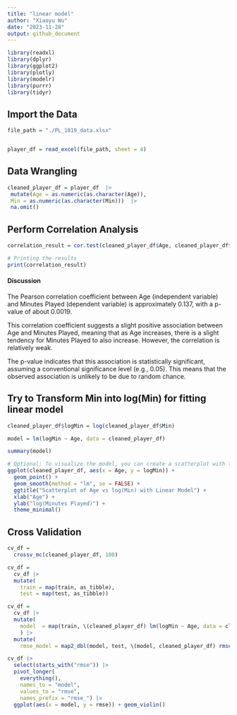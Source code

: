 ```yaml
---
title: "linear model"
author: "Xiaoyu Wu"
date: "2023-11-28"
output: github_document
---
```


```r
library(readxl)
library(dplyr)
library(ggplot2)
library(plotly)
library(modelr)
library(purrr)
library(tidyr)
```

## Import the Data 
```r
file_path = "./PL_1819_data.xlsx"


player_df = read_excel(file_path, sheet = 4)
```

## Data Wrangling 
```r
cleaned_player_df = player_df  |> 
 mutate(Age = as.numeric(as.character(Age)),
 Min = as.numeric(as.character(Min)))  |> 
 na.omit()
```



## Perform Correlation Analysis 
```r
correlation_result = cor.test(cleaned_player_df$Age, cleaned_player_df$Min)

# Printing the results
print(correlation_result)
```

#### Discussion 
The Pearson correlation coefficient between Age (independent variable) and Minutes Played (dependent variable) is approximately 0.137, with a p-value of about 0.0019.

This correlation coefficient suggests a slight positive association between Age and Minutes Played, meaning that as Age increases, there is a slight tendency for Minutes Played to also increase. However, the correlation is relatively weak.

The p-value indicates that this association is statistically significant, assuming a conventional significance level (e.g., 0.05). This means that the observed association is unlikely to be due to random chance. 

## Try to Transform Min into log(Min) for fitting linear model 
```r
cleaned_player_df$logMin = log(cleaned_player_df$Min)

model = lm(logMin ~ Age, data = cleaned_player_df)

summary(model)

# Optional: To visualize the model, you can create a scatterplot with the regression line
ggplot(cleaned_player_df, aes(x = Age, y = logMin)) +
  geom_point() +
  geom_smooth(method = "lm", se = FALSE) +
  ggtitle("Scatterplot of Age vs log(Min) with Linear Model") +
  xlab("Age") +
  ylab("log(Minutes Played)") +
  theme_minimal()
```

## Cross Validation
```r
cv_df = 
  crossv_mc(cleaned_player_df, 100)

cv_df =
  cv_df |> 
  mutate(
    train = map(train, as_tibble),
    test = map(test, as_tibble))

cv_df = 
  cv_df |> 
  mutate(
    model  = map(train, \(cleaned_player_df) lm(logMin ~ Age, data = cleaned_player_df))
    ) |> 
  mutate(
    rmse_model = map2_dbl(model, test, \(model, cleaned_player_df) rmse(model = model, data = cleaned_player_df)))

cv_df |> 
  select(starts_with("rmse")) |> 
  pivot_longer(
    everything(),
    names_to = "model", 
    values_to = "rmse",
    names_prefix = "rmse_") |> 
  ggplot(aes(x = model, y = rmse)) + geom_violin()
```

